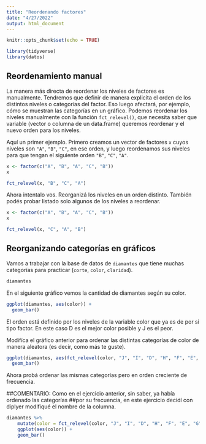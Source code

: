 ```yaml
---
title: "Reordenando factores"
date: "4/27/2022"
output: html_document
---
```


```r
knitr::opts_chunk$set(echo = TRUE)

library(tidyverse)
library(datos)
```

## Reordenamiento manual

La manera más directa de reordenar los niveles de factores es manualmente. Tendremos que definir de manera explicita el orden de los distintos niveles o categorías del factor. Eso luego afectará, por ejemplo, cómo se muestran las categorías en un gráfico. Podemos reordenar los niveles manualmente con la función `fct_relevel()`, que necesita saber que variable (vector o columna de un data.frame) queremos reordenar y el nuevo orden para los niveles. 

Aquí un primer ejemplo. Primero creamos un vector de factores `x` cuyos niveles son `"A"`, `"B"`, `"C"`, en ese orden, y luego reordenamos sus niveles para que tengan el siguiente orden `"B"`, `"C"`, `"A"`.

```r
x <- factor(c("A", "B", "A", "C", "B"))
x

fct_relevel(x, "B", "C", "A")
```

Ahora intentalo vos. Reorganizá los niveles en un orden distinto. También podés probar listado solo algunos de los niveles a reordenar.

```r
x <- factor(c("A", "B", "A", "C", "B"))
x

fct_relevel(x, "C", "A", "B")
```

## Reorganizando categorías en gráficos

Vamos a trabajar con la base de datos de `diamantes` que tiene muchas categorías para practicar (`corte`, `color`, `claridad`). 

```r
diamantes
```

En el siguiente gráfico vemos la cantidad de diamantes según su color. 

```r
ggplot(diamantes, aes(color)) +
  geom_bar()
```
El orden está definido por los niveles de la variable color que ya es de por si tipo factor. En este caso D es el mejor color posible y J es el peor. 

Modifíca el gráfico anterior para ordenar las distintas categorías de color de manera aleatora (es decir, como más te guste).

```r
ggplot(diamantes, aes(fct_relevel(color, "J", "I", "D", "H", "F", "E", "G"))) +
  geom_bar()
```

Ahora probá ordenar las mismas categorías pero en orden creciente de frecuencia.

##COMENTARIO: Como en el ejercicio anterior, sin saber, ya había ordenado las categorías
##por su frecuencia, en este ejercicio decidí con diplyer modifiqué el nombre de la columna.

```r
diamantes %>% 
    mutate(color = fct_relevel(color, "J", "I", "D", "H", "F", "E", "G")) %>% 
    ggplot(aes(color)) +
    geom_bar()
```

